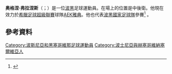 {{noteTA
|G1=Football
|G2=uefa
|1=zh-hans:弗拉涅斯;zh-hk:維蘭積斯;zh-tw:弗拉涅斯;
}}

{{Use dmy dates|date=January 2020}}
{{Infobox football biography
|name = 奥格涅·弗拉涅斯 <br/>Ognjen Vranješ
|fullname = Ognjen Vranješ<ref>{{cite web |url=https://www.fifadata.com/document/fwc/2014/pdf/fwc_2014_squadlists.pdf |title=2014 FIFA World Cup Brazil: List of players: Bosnia and Herzegovina |publisher=FIFA |format=PDF |page=5 |date=14 July 2014 |accessdate=13 May 2019 |archive-date=2019-04-04 |archive-url=https://web.archive.org/web/20190404045541/https://www.fifadata.com/document/fwc/2014/pdf/fwc_2014_squadlists.pdf }}</ref>
|image =
|image_size =
|caption =
|birth_date = {{birth date and age|1989|10|24|df=y}}
|birth_place = {{flagicon|SFR Yugoslavia}} [[南斯拉夫社会主义联邦共和国|南斯拉夫]][[巴尼亞盧卡|巴尼亞盧卡]]
|height = 1.82 m<ref>{{cite web|url=https://aekfc.gr/pld/ogknien-vranies-49313.htm|title=Όγκνιεν Βράνιες|website=aekfc.gr|accessdate=19 July 2021|language=el|archive-date=2022-04-19|archive-url=https://web.archive.org/web/20220419162425/https://www.aekfc.gr/pld/ogknien-vranies-49313.htm}}</ref>
|position = [[中後衛|中後衛]]
|currentclub = [[AEK雅典足球會|AEK雅典]]
|clubnumber = 21
|youthyears1 = 2000–2007
|youthclubs1 = [[巴尼亞盧卡戰士足球俱樂部|班查魯卡玻拉斯]]
|years1 = 2007–2009
|clubs1 = [[巴尼亞盧卡戰士足球俱樂部|班查魯卡玻拉斯]]
|caps1 = 41
|goals1 = 1
|years2 = 2009–2011
|clubs2 = [[贝尔格莱德红星足球俱乐部|贝尔格莱德红星]]
|caps2 = 4
|goals2 = 0
|years3 = 2010
|clubs3 = → [[克魯舍瓦茨進步足球俱樂部|拿比達克]] (外借)
|caps3 = 12
|goals3 = 1
|years4 = 2010
|clubs4 = → [[舒列夫足球會|舒列夫]] (外借)
|caps4 = 9
|goals4 = 0
|years5 = 2011–2013
|clubs5 = [[克拉斯诺达尔足球俱乐部|克拉斯诺达尔]]
|caps5 = 37
|goals5 = 1
|years6 = 2013–2014
|clubs6 = [[弗拉季高加索阿拉尼亞足球俱樂部|阿拉尼亞]]
|caps6 = 7
|goals6 = 2
|years7 = 2014
|clubs7 = [[伊拉兹斯堡|伊拉兹斯堡]]
|caps7 = 13
|goals7 = 0
|years8 = 2015–2016
|clubs8 = {{tsl|en|Gaziantepspor||加济安体育}}
|caps8 = 23
|goals8 = 0
|years9 = 2016
|clubs9 = [[希杭競技|希杭]]
|caps9 = 11
|goals9 = 0
|years10 = 2016–2017
|clubs10 = [[湯斯克足球會|托木斯克]]
|caps10 = 7
|goals10 = 1
|years11 = 2017–2018
|clubs11 = [[AEK雅典足球會|AEK雅典]]
|caps11 = 36
|goals11 = 5
|years12 = 2018–2021
|clubs12 = [[皇家安德列治體育會|安德列治]]
|caps12 = 14
|goals12 = 0
|years13 = 2019–2020
|clubs13 = → [[AEK雅典足球會|AEK雅典]] (外借)
|caps13 = 18
|goals13 = 1
|years14 = 2021
|clubs14 = → [[皇家沙勒羅瓦體育俱樂部|沙勒羅瓦]] (外借)
|caps14 = 9
|goals14 = 0
|years15 = 2021–
|clubs15 = [[AEK雅典足球會|AEK雅典]]
|caps15 = 22
|goals15 = 3
|nationalyears1 = 2008–2010
|nationalteam1 = [[波斯尼亞和黑塞哥維那21歲以下國家足球隊|波黑U-21]]
|nationalcaps1 = 10
|nationalgoals1 = 2
|nationalyears2 = 2010–2018
|nationalteam2 = [[波斯尼亞和黑塞哥維那國家足球隊|波黑]]
|nationalcaps2 = 38
|nationalgoals2 = 0
|club-update = 2022年4月10日
}}


'''奥格涅·弗拉涅斯'''（{{lang-bs|Огњен Врањеш}}；{{bd|1989年|10月24日}}）是一位[[波黑|波黑]]足球運動員。在場上的位置是中後衛。他現在效力於[[希臘足球超級聯賽|希臘足球超級聯賽]]球隊[[AEK雅典足球會|AEK雅典]]。他也代表[[波黑國家足球隊|波黑國家足球隊]]參賽<ref>{{Cite web |url=http://www.source.ba/clanak/944878323561/sport/Luli%C4%87%2C%20Bunoza%20i%20Vranje%C5%A1%20novi%20igra%C4%8Di/?ref=ostali |title=存档副本 |access-date=2021-09-04 |archive-date=2015-09-24 |archive-url=https://web.archive.org/web/20150924104107/http://www.source.ba/clanak/944878323561/sport/Luli%C4%87,%20Bunoza%20i%20Vranje%C5%A1%20novi%20igra%C4%8Di/?ref=ostali |dead-url=no }}</ref> 。

==參考資料==
{{Reflist}}
{{2014年世界杯足球赛波黑参赛名单}}

{{DEFAULTSORT: Vranješ, Ognjen}}
[[Category:波斯尼亞和黑塞哥維那足球運動員|Category:波斯尼亞和黑塞哥維那足球運動員]]
[[Category:波士尼亞與赫塞哥維納塞爾維亞人|Category:波士尼亞與赫塞哥維納塞爾維亞人]]